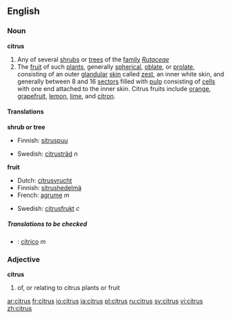 {{see|Citrus}}
==English==
===Noun===
'''citrus'''
{{wikipedia}}
#Any of several [[shrub]]s or [[tree]]s of the [[family]] ''[[Rutaceae]]''
#The [[fruit]] of such [[plant]]s, generally [[spherical]], [[oblate]], or [[prolate]], consisting of an outer [[glandular]] [[skin]] called [[zest]], an inner white skin, and generally between 8 and 16 [[sector]]s filled with [[pulp]] consisting of [[cell]]s with one end attached to the inner skin. Citrus fruits include [[orange]], [[grapefruit]], [[lemon]], [[lime]], and [[citron]].

====Translations====
'''shrub or tree'''
{{top}}
*Finnish: [[sitruspuu]]
{{mid}}
*Swedish: [[citrusträd]] ''n''
{{bottom}}

'''fruit'''
{{top}}
*Dutch: [[citrusvrucht]] {{f}}
*Finnish: [[sitrushedelmä]]
*French: [[agrume]] ''m''
{{mid}}
*Swedish: [[citrusfrukt]] ''c''
{{bottom}}

=====Translations to be checked=====
<!--Remove this section once all of the translations below have been moved into the tables above.-->
{{checktrans}}
*{{ttbc|Spanish}}: [[cítrico]] ''m''

===Adjective===
'''citrus'''

#of, or relating to citrus plants or fruit

[[ar:citrus]]
[[fr:citrus]]
[[io:citrus]]
[[ja:citrus]]
[[pl:citrus]]
[[ru:citrus]]
[[sv:citrus]]
[[vi:citrus]]
[[zh:citrus]]
